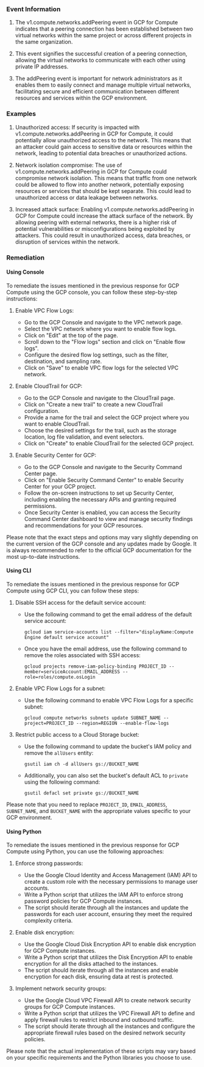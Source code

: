 
### Event Information

1. The v1.compute.networks.addPeering event in GCP for Compute indicates that a peering connection has been established between two virtual networks within the same project or across different projects in the same organization.

2. This event signifies the successful creation of a peering connection, allowing the virtual networks to communicate with each other using private IP addresses.

3. The addPeering event is important for network administrators as it enables them to easily connect and manage multiple virtual networks, facilitating secure and efficient communication between different resources and services within the GCP environment.


### Examples

1. Unauthorized access: If security is impacted with v1.compute.networks.addPeering in GCP for Compute, it could potentially allow unauthorized access to the network. This means that an attacker could gain access to sensitive data or resources within the network, leading to potential data breaches or unauthorized actions.

2. Network isolation compromise: The use of v1.compute.networks.addPeering in GCP for Compute could compromise network isolation. This means that traffic from one network could be allowed to flow into another network, potentially exposing resources or services that should be kept separate. This could lead to unauthorized access or data leakage between networks.

3. Increased attack surface: Enabling v1.compute.networks.addPeering in GCP for Compute could increase the attack surface of the network. By allowing peering with external networks, there is a higher risk of potential vulnerabilities or misconfigurations being exploited by attackers. This could result in unauthorized access, data breaches, or disruption of services within the network.

### Remediation

#### Using Console

To remediate the issues mentioned in the previous response for GCP Compute using the GCP console, you can follow these step-by-step instructions:

1. Enable VPC Flow Logs:
   - Go to the GCP Console and navigate to the VPC network page.
   - Select the VPC network where you want to enable flow logs.
   - Click on "Edit" at the top of the page.
   - Scroll down to the "Flow logs" section and click on "Enable flow logs".
   - Configure the desired flow log settings, such as the filter, destination, and sampling rate.
   - Click on "Save" to enable VPC flow logs for the selected VPC network.

2. Enable CloudTrail for GCP:
   - Go to the GCP Console and navigate to the CloudTrail page.
   - Click on "Create a new trail" to create a new CloudTrail configuration.
   - Provide a name for the trail and select the GCP project where you want to enable CloudTrail.
   - Choose the desired settings for the trail, such as the storage location, log file validation, and event selectors.
   - Click on "Create" to enable CloudTrail for the selected GCP project.

3. Enable Security Center for GCP:
   - Go to the GCP Console and navigate to the Security Command Center page.
   - Click on "Enable Security Command Center" to enable Security Center for your GCP project.
   - Follow the on-screen instructions to set up Security Center, including enabling the necessary APIs and granting required permissions.
   - Once Security Center is enabled, you can access the Security Command Center dashboard to view and manage security findings and recommendations for your GCP resources.

Please note that the exact steps and options may vary slightly depending on the current version of the GCP console and any updates made by Google. It is always recommended to refer to the official GCP documentation for the most up-to-date instructions.

#### Using CLI

To remediate the issues mentioned in the previous response for GCP Compute using GCP CLI, you can follow these steps:

1. Disable SSH access for the default service account:
   - Use the following command to get the email address of the default service account:
     ```
     gcloud iam service-accounts list --filter="displayName:Compute Engine default service account"
     ```
   - Once you have the email address, use the following command to remove the roles associated with SSH access:
     ```
     gcloud projects remove-iam-policy-binding PROJECT_ID --member=serviceAccount:EMAIL_ADDRESS --role=roles/compute.osLogin
     ```

2. Enable VPC Flow Logs for a subnet:
   - Use the following command to enable VPC Flow Logs for a specific subnet:
     ```
     gcloud compute networks subnets update SUBNET_NAME --project=PROJECT_ID --region=REGION --enable-flow-logs
     ```

3. Restrict public access to a Cloud Storage bucket:
   - Use the following command to update the bucket's IAM policy and remove the `allUsers` entity:
     ```
     gsutil iam ch -d allUsers gs://BUCKET_NAME
     ```
   - Additionally, you can also set the bucket's default ACL to `private` using the following command:
     ```
     gsutil defacl set private gs://BUCKET_NAME
     ```

Please note that you need to replace `PROJECT_ID`, `EMAIL_ADDRESS`, `SUBNET_NAME`, and `BUCKET_NAME` with the appropriate values specific to your GCP environment.

#### Using Python

To remediate the issues mentioned in the previous response for GCP Compute using Python, you can use the following approaches:

1. Enforce strong passwords:
   - Use the Google Cloud Identity and Access Management (IAM) API to create a custom role with the necessary permissions to manage user accounts.
   - Write a Python script that utilizes the IAM API to enforce strong password policies for GCP Compute instances.
   - The script should iterate through all the instances and update the passwords for each user account, ensuring they meet the required complexity criteria.

2. Enable disk encryption:
   - Use the Google Cloud Disk Encryption API to enable disk encryption for GCP Compute instances.
   - Write a Python script that utilizes the Disk Encryption API to enable encryption for all the disks attached to the instances.
   - The script should iterate through all the instances and enable encryption for each disk, ensuring data at rest is protected.

3. Implement network security groups:
   - Use the Google Cloud VPC Firewall API to create network security groups for GCP Compute instances.
   - Write a Python script that utilizes the VPC Firewall API to define and apply firewall rules to restrict inbound and outbound traffic.
   - The script should iterate through all the instances and configure the appropriate firewall rules based on the desired network security policies.

Please note that the actual implementation of these scripts may vary based on your specific requirements and the Python libraries you choose to use.

